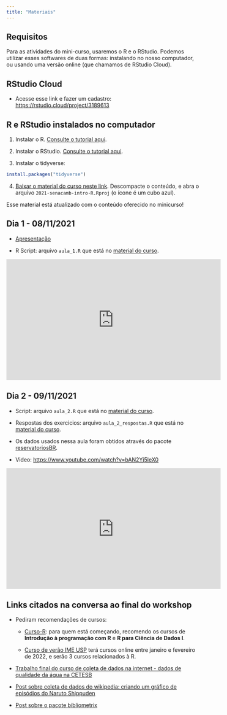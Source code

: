 ```yaml
---
title: "Materiais"
---
```


## Requisitos

Para as atividades do mini-curso, usaremos o R e o RStudio. Podemos utilizar esses softwares de duas formas: instalando no nosso computador, ou usando uma versão online (que chamamos de RStudio Cloud).

## RStudio Cloud

- Acesse esse link e fazer um cadastro: <https://rstudio.cloud/project/3189613>


## R e RStudio instalados no computador

1) Instalar o R. [Consulte o tutorial aqui](https://livro.curso-r.com/1-1-instalacao-do-r.html). 

2) Instalar o RStudio. [Consulte o tutorial aqui](https://livro.curso-r.com/1-2-instalacao-do-rstudio.html). 

3) Instalar o tidyverse:

```r
install.packages("tidyverse")
```

4) [Baixar o material do curso neste link](https://github.com/beatrizmilz/2021-senacamb-intro-R/raw/main/material_do_curso.zip). Descompacte o conteúdo, e abra o arquivo `2021-senacamb-intro-R.Rproj` (o ícone é um cubo azul). 

<div class="alert alert-primary" role="alert">Esse material está atualizado com o conteúdo oferecido no minicurso!</div>

## Dia 1 - 08/11/2021

- [Apresentação](https://beatrizmilz.github.io/2021-senacamb-intro-R/slides/)

- R Script: arquivo `aula_1.R` que está no [material do curso](https://github.com/beatrizmilz/2021-senacamb-intro-R/raw/main/material_do_curso.zip).

<center><iframe width="560" height="315" src="https://www.youtube.com/embed/l7Qso07Llkw" title="YouTube video player" frameborder="0" allow="accelerometer; autoplay; clipboard-write; encrypted-media; gyroscope; picture-in-picture" allowfullscreen></iframe></center>

## Dia 2 - 09/11/2021

- Script: arquivo `aula_2.R` que está no [material do curso](https://github.com/beatrizmilz/2021-senacamb-intro-R/raw/main/material_do_curso.zip).

- Respostas dos exercicios: arquivo `aula_2_respostas.R` que está no [material do curso](https://github.com/beatrizmilz/2021-senacamb-intro-R/raw/main/material_do_curso.zip).

- Os dados usados nessa aula foram obtidos através do pacote [reservatoriosBR](https://brunomioto.github.io/reservatoriosBR/).

- Video: <https://www.youtube.com/watch?v=bAN2Yj5IeX0>

<center><iframe width="560" height="315" src="https://www.youtube.com/embed/bAN2Yj5IeX0" title="YouTube video player" frameborder="0" allow="accelerometer; autoplay; clipboard-write; encrypted-media; gyroscope; picture-in-picture" allowfullscreen></iframe></center>


## Links citados na conversa ao final do workshop

- Pediram recomendações de cursos:

  - [Curso-R](https://curso-r.com/): para quem está começando, recomendo os cursos de **Introdução à programação com R** e **R para Ciência de Dados I**.

  - [Curso de verão IME USP](https://www.ime.usp.br/~verao/) terá cursos online entre janeiro e fevereiro de 2022, e serão 3 cursos relacionados à R.

- [Trabalho final do curso de coleta de dados na internet - dados de qualidade da água na CETESB](https://beatriz-milz.shinyapps.io/trabalho_final_ws/)

- [Post sobre coleta de dados do wikipedia: criando um gráfico de episódios do Naruto Shippuden](https://beatrizmilz.com/blog/2021-05-24-naruto/)

- [Post sobre o pacote bibliometrix](https://beatrizmilz.com/blog/2021-03-07-estudando-bibliometrix/)
